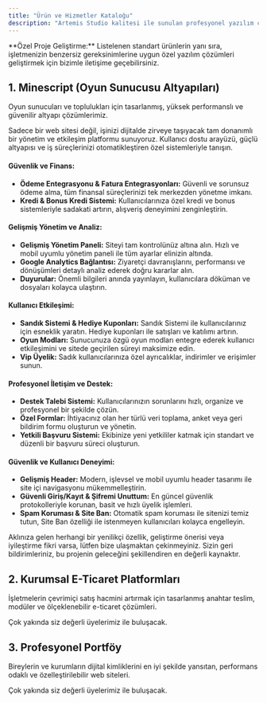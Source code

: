```yaml
---
title: "Ürün ve Hizmetler Kataloğu"
description: "Artemis Studio kalitesi ile sunulan profesyonel yazılım çözümlerini, e-ticaret platformlarını ve kişisel/kurumsal portföy çözümlerini keşfedin."
---
```


<Tip>
  **Özel Proje Geliştirme:** Listelenen standart ürünlerin yanı sıra, işletmenizin benzersiz gereksinimlerine uygun özel yazılım çözümleri geliştirmek için bizimle iletişime geçebilirsiniz.
</Tip>

## 1. Minescript (Oyun Sunucusu Altyapıları)

Oyun sunucuları ve toplulukları için tasarlanmış, yüksek performanslı ve güvenilir altyapı çözümlerimiz.

<Accordion title="Özellikler" icon="book" iconType="regular">
  Sadece bir web sitesi değil, işinizi dijitalde zirveye taşıyacak tam donanımlı bir yönetim ve etkileşim platformu sunuyoruz. Kullanıcı dostu arayüzü, güçlü altyapısı ve iş süreçlerinizi otomatikleştiren özel sistemleriyle tanışın.

  #### **Güvenlik ve Finans:**

  - **Ödeme Entegrasyonu & Fatura Entegrasyonları:** Güvenli ve sorunsuz ödeme alma, tüm finansal süreçlerinizi tek merkezden yönetme imkanı.
  - **Kredi & Bonus Kredi Sistemi:** Kullanıcılarınıza özel kredi ve bonus sistemleriyle sadakati artırın, alışveriş deneyimini zenginleştirin.

  #### **Gelişmiş Yönetim ve Analiz:**

  - **Gelişmiş Yönetim Paneli:** Siteyi tam kontrolünüz altına alın. Hızlı ve mobil uyumlu yönetim paneli ile tüm ayarlar elinizin altında.
  - **Google Analytics Bağlantısı:** Ziyaretçi davranışlarını, performansı ve dönüşümleri detaylı analiz ederek doğru kararlar alın.
  - **Duyurular:** Önemli bilgileri anında yayınlayın, kullanıcılara döküman ve dosyaları kolayca ulaştırın.

  #### **Kullanıcı Etkileşimi:**

  - **Sandık Sistemi & Hediye Kuponları:** Sandık Sistemi ile kullanıcılarınız için esneklik yaratın. Hediye kuponları ile satışları ve katılımı artırın.
  - **Oyun Modları:** Sunucunuza özgü oyun modları entegre ederek kullanıcı etkileşimini ve sitede geçirilen süreyi maksimize edin.
  - **Vip Üyelik:** Sadık kullanıcılarınıza özel ayrıcalıklar, indirimler ve erişimler sunun.

  #### **Profesyonel İletişim ve Destek:**

  - **Destek Talebi Sistemi:** Kullanıcılarınızın sorunlarını hızlı, organize ve profesyonel bir şekilde çözün.
  - **Özel Formlar:** İhtiyacınız olan her türlü veri toplama, anket veya geri bildirim formu oluşturun ve yönetin.
  - **Yetkili Başvuru Sistemi:** Ekibinize yeni yetkililer katmak için standart ve düzenli bir başvuru süreci oluşturun.

  #### **Güvenlik ve Kullanıcı Deneyimi:**

  - **Gelişmiş Header:** Modern, işlevsel ve mobil uyumlu header tasarımı ile site içi navigasyonu mükemmelleştirin.
  - **Güvenli Giriş/Kayıt & Şifremi Unuttum:** En güncel güvenlik protokolleriyle korunan, basit ve hızlı üyelik işlemleri.
  - **Spam Koruması & Site Ban:** Otomatik spam koruması ile sitenizi temiz tutun, Site Ban özelliği ile istenmeyen kullanıcıları kolayca engelleyin.
</Accordion>

<Info>
  Aklınıza gelen herhangi bir yenilikçi özellik, geliştirme önerisi veya iyileştirme fikri varsa, lütfen bize ulaşmaktan çekinmeyiniz. Sizin geri bildirimleriniz, bu projenin geleceğini şekillendiren en değerli kaynaktır.
</Info>

## 2. Kurumsal E-Ticaret Platformları

İşletmelerin çevrimiçi satış hacmini artırmak için tasarlanmış anahtar teslim, modüler ve ölçeklenebilir e-ticaret çözümleri.

<Check>
  Çok yakında siz değerli üyelerimiz ile buluşacak.
</Check>

## 3. Profesyonel Portföy

Bireylerin ve kurumların dijital kimliklerini en iyi şekilde yansıtan, performans odaklı ve özelleştirilebilir web siteleri.

<Check>
  Çok yakında siz değerli üyelerimiz ile buluşacak.
</Check>